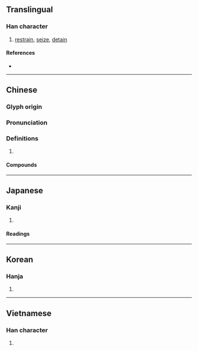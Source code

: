 {{character info/new}}
==Translingual==

===Han character===
{{Han char|rn=64|rad=手|as=05|sn=8|four=57020|canj=QPR|ids=⿰扌句}}

# [[restrain]], [[seize]], [[detain]]

====References====
* {{Han ref|kx=0426.050|dkj=11963|dj=0774.070|hdz=31856.010|uh=62D8|ud=25304|bh=A9EB|bd=43499}}

----

==Chinese==
{{zh-forms}}

===Glyph origin===
{{Han etym}}

===Pronunciation===
{{zh-pron
|m=jū
|c=keoi1
|mn=qz,xm:ku/qz,tw,xm:khu/zz:khi
|mc=y
|oc=y
|cat=
}}

===Definitions===
{{zh-hanzi}}

# {{rfdef|zh}}

====Compounds====
{{zh-der|不拘|不拘一格|不拘小節|不拘細行|執拘|急張拘諸|拘介|拘俗守常|拘倦|拘儒|拘兒|拘刷|拘囿|拘執|拘守|拘局|拘役|拘忌|拘急|拘扣|拘押|拘拘|拘拘儒儒|拘拘束束|拘拘縮縮|拘拿|拘捕|拘提|拘攣|拘攣兒|拘攣補衲|拘收|拘文牽俗|拘束|拘板|拘檢|拘泥|拘牽|拘留|拘留所|拘礙|拘神遣將|拘票|拘禁|拘禮|拘管|拘絆|拘緊|拘繫|拘謹|拘鉗|拘限|拘頭|放縱不拘|無拘無束|無束無拘|疏宕不拘|病不拘禮|禮俗所拘|老不拘禮|行拘|通脫不拘|隔山拘火}}

----

==Japanese==

===Kanji===
{{ja-kanji|grade=c|rs=手05}}

# {{defn|lang=ja|sort=手05}}

====Readings====
{{ja-readings
|goon=く
|kanon=く, こう
|kun=かか-わる, こだわ-る, とど-める, とら-える
}}

----

==Korean==

===Hanja===
{{ko-hanja|hangeul=구|eumhun=|rv=gu|mr=ku|y=kwu}}

# {{defn|lang=ko|sort=手05}}

----

==Vietnamese==

===Han character===
{{vi-hantu|câu|rs=手05}}

# {{defn|lang=vi|sort=手05}}